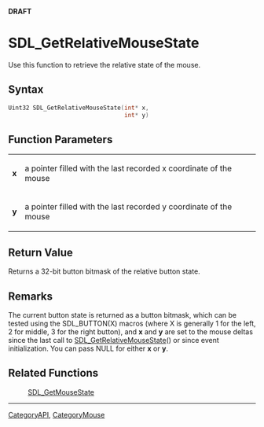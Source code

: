 <span color="red">'''DRAFT'''</span>

= SDL_GetRelativeMouseState =
Use this function to retrieve the relative state of the mouse.


== Syntax ==
<syntaxhighlight lang='c++'>
Uint32 SDL_GetRelativeMouseState(int* x,
                                 int* y)
</syntaxhighlight>

== Function Parameters ==
{|
|'''x'''
|a pointer filled with the last recorded x coordinate of the mouse
|-
|'''y'''
|a pointer filled with the last recorded y coordinate of the mouse
|}

<!-- <span style="color: green;">Should this be an exception to the 'pointer rule'?</span> -->

== Return Value ==
Returns a 32-bit button bitmask of the relative button state.

== Remarks ==
The current button state is returned as a button bitmask, which can be tested using the SDL_BUTTON(X) macros (where X is generally 1 for the left, 2 for middle, 3 for the right button), and '''x''' and '''y''' are set to the mouse deltas since the last call to [[SDL_GetRelativeMouseState]]() or since event initialization. You can pass NULL for either '''x''' or '''y'''.

== Related Functions ==
:[[SDL_GetMouseState]]

----
[[CategoryAPI]], [[CategoryMouse]]
